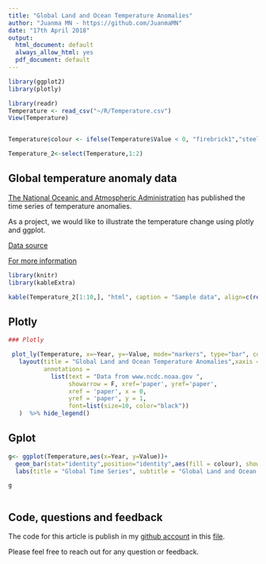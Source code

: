 ```yaml
---
title: "Global Land and Ocean Temperature Anomalies"
author: "Juanma MN - https://github.com/JuanmaMN"
date: "17th April 2018"
output:
  html_document: default
  always_allow_html: yes
  pdf_document: default
---
```


```r

library(ggplot2)
library(plotly)

library(readr)
Temperature <- read_csv("~/R/Temperature.csv")
View(Temperature)


Temperature$colour <- ifelse(Temperature$Value < 0, "firebrick1","steelblue")

Temperature_2<-select(Temperature,1:2)
```

## Global temperature anomaly data


[The National Oceanic and Atmospheric Administration](https://www.noaa.gov/) has published the time series of temperature anomalies.

As a project, we would like to illustrate the temperature change using plotly and ggplot.


[Data source](https://www.ncdc.noaa.gov/cag/global/time-series)

[For more information](https://www.ncdc.noaa.gov/cag/global/data-info)


```r
library(knitr)
library(kableExtra)

kable(Temperature_2[1:10,], "html", caption = "Sample data", align=c(rep('c', 5))) %>%  kable_styling(bootstrap_options = "striped", full_width = F, position = "left")
```

## Plotly



```r



### Plotly

 plot_ly(Temperature, x=~Year, y=~Value, mode="markers", type="bar", color=~colour , text = ~paste('Year: ', Year, '</br> Value(?C): ', Value)) %>% 
   layout(title = "Global Land and Ocean Temperature Anomalies",xaxis = list(title = ""), yaxis = list(title = "anomaly(?C)"),
          annotations = 
            list(text = "Data from www.ncdc.noaa.gov ", 
                 showarrow = F, xref='paper', yref='paper', 
                 xref = 'paper', x = 0,
                 yref = 'paper', y = 1,
                 font=list(size=10, color="black"))
   )  %>% hide_legend()


```


## Gplot



```r



g<- ggplot(Temperature,aes(x=Year, y=Value))+
  geom_bar(stat="identity",position="identity",aes(fill = colour), show.legend = FALSE) + 
  labs(title = "Global Time Series", subtitle = "Global Land and Ocean Temperature Anomalies", caption = "based on data from www.ncdc.noaa.gov") + ylab("anomaly(?C)")+xlab("")

g



```


## Code, questions and feedback


The code for this article is publish in my [github account](https://github.com/JuanmaMN) in this [file](https://github.com/JuanmaMN/plotly/blob/master/Climate%20at%20a%20Glance).

Please feel free to reach out for any question or feedback.